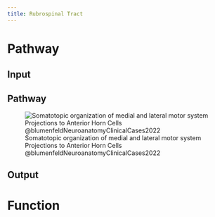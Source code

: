 ```yaml
---
title: Rubrospinal Tract
---
```



# Pathway

## Input


## Pathway



![Somatotopic organization of medial and lateral motor system Projections to Anterior Horn Cells @blumenfeldNeuroanatomyClinicalCases2022](/The Archive/Neuroscience/Neuroanatomy/Tracts/images/fig.6.7 Blumenfeld somatotopic organization of medial and lateral motor systems.png)


## Output


# Function
